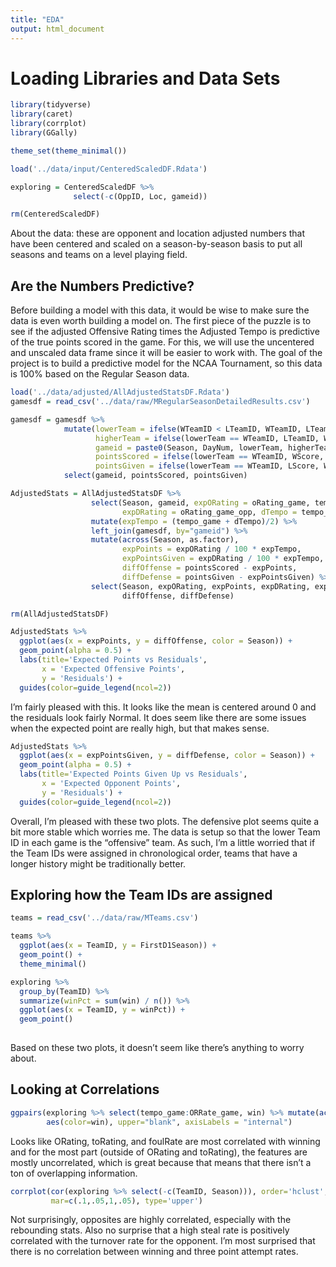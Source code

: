 ```yaml
---
title: "EDA"
output: html_document
---
```


# Loading Libraries and Data Sets
```r
library(tidyverse)
library(caret)
library(corrplot)
library(GGally)

theme_set(theme_minimal())

load('../data/input/CenteredScaledDF.Rdata')
```

```r
exploring = CenteredScaledDF %>%
              select(-c(OppID, Loc, gameid))

rm(CenteredScaledDF)
```

About the data: these are opponent and location adjusted numbers that have been centered and scaled on a season-by-season basis to put all seasons and teams on a level playing field.

## Are the Numbers Predictive?

Before building a model with this data, it would be wise to make sure the data is even worth building a model on. The first piece of the puzzle is to see if the adjusted Offensive Rating times the Adjusted Tempo is predictive of the true points scored in the game. For this, we will use the uncentered and unscaled data frame since it will be easier to work with. The goal of the project is to build a predictive model for the NCAA Tournament, so this data is 100% based on the Regular Season data.

```r
load('../data/adjusted/AllAdjustedStatsDF.Rdata')
gamesdf = read_csv('../data/raw/MRegularSeasonDetailedResults.csv')

gamesdf = gamesdf %>%
            mutate(lowerTeam = ifelse(WTeamID < LTeamID, WTeamID, LTeamID),
                   higherTeam = ifelse(lowerTeam == WTeamID, LTeamID, WTeamID),
                   gameid = paste0(Season, DayNum, lowerTeam, higherTeam),
                   pointsScored = ifelse(lowerTeam == WTeamID, WScore, LScore),
                   pointsGiven = ifelse(lowerTeam == WTeamID, LScore, WScore)) %>%
            select(gameid, pointsScored, pointsGiven)

AdjustedStats = AllAdjustedStatsDF %>%
                  select(Season, gameid, expORating = oRating_game, tempo_game,
                         expDRating = oRating_game_opp, dTempo = tempo_game_opp) %>%
                  mutate(expTempo = (tempo_game + dTempo)/2) %>%
                  left_join(gamesdf, by="gameid") %>%
                  mutate(across(Season, as.factor),
                         expPoints = expORating / 100 * expTempo,
                         expPointsGiven = expDRating / 100 * expTempo,
                         diffOffense = pointsScored - expPoints,
                         diffDefense = pointsGiven - expPointsGiven) %>%
                  select(Season, expORating, expPoints, expDRating, expPointsGiven,
                         diffOffense, diffDefense)

rm(AllAdjustedStatsDF)

```
```r
AdjustedStats %>%
  ggplot(aes(x = expPoints, y = diffOffense, color = Season)) +
  geom_point(alpha = 0.5) +
  labs(title='Expected Points vs Residuals',
       x = 'Expected Offensive Points',
       y = 'Residuals') +
  guides(color=guide_legend(ncol=2))
```

I'm fairly pleased with this. It looks like the mean is centered around 0 and the residuals look fairly Normal. It does seem like there are some issues when the expected point are really high, but that makes sense.

```r
AdjustedStats %>%
  ggplot(aes(x = expPointsGiven, y = diffDefense, color = Season)) +
  geom_point(alpha = 0.5) +
  labs(title='Expected Points Given Up vs Residuals',
       x = 'Expected Opponent Points',
       y = 'Residuals') +
  guides(color=guide_legend(ncol=2))
```

Overall, I'm pleased with these two plots. The defensive plot seems quite a bit more stable which worries me. The data is setup so that the lower Team ID in each game is the "offensive" team. As such, I'm a little worried that if the Team IDs were assigned in chronological order, teams that have a longer history might be traditionally better.

## Exploring how the Team IDs are assigned
```r
teams = read_csv('../data/raw/MTeams.csv')

teams %>%
  ggplot(aes(x = TeamID, y = FirstD1Season)) +
  geom_point() +
  theme_minimal()

exploring %>%
  group_by(TeamID) %>%
  summarize(winPct = sum(win) / n()) %>%
  ggplot(aes(x = TeamID, y = winPct)) +
  geom_point()
  
```

Based on these two plots, it doesn't seem like there's anything to worry about.

## Looking at Correlations

```r
ggpairs(exploring %>% select(tempo_game:ORRate_game, win) %>% mutate(across(win, as.factor)) %>% sample_frac(0.1),
        aes(color=win), upper="blank", axisLabels = "internal")
```

Looks like ORating, toRating, and foulRate are most correlated with winning and for the most part (outside of ORating and toRating), the features are mostly uncorrelated, which is great because that means that there isn't a ton of overlapping information.


```r
corrplot(cor(exploring %>% select(-c(TeamID, Season))), order='hclust', diag=FALSE, tl.cex=.6,
         mar=c(.1,.05,1,.05), type='upper')
```

Not surprisingly, opposites are highly correlated, especially with the rebounding stats. Also no surprise that a high steal rate is positively correlated with the turnover rate for the opponent. I'm most surprised that there is no correlation between winning and three point attempt rates.